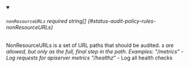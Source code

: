 
<details className="config-field" data-expandable="false" open>
<summary>

###### `nonResourceURLs` <span className="config-field-required" data-required="false">required</span> <span className="config-field-type">string[]</span> <span className="config-field-default"></span> <span className="config-field-enum"></span> {#status-audit-policy-rules-nonResourceURLs}

NonResourceURLs is a set of URL paths that should be audited.
*s are allowed, but only as the full, final step in the path.
Examples:
 "/metrics" - Log requests for apiserver metrics
 "/healthz*" - Log all health checks

</summary>



</details>
